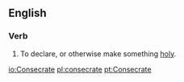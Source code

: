 ==English==

===Verb===
{{en-infl-reg-other-e|consecrat|e}}

# To declare, or otherwise make something [[holy]].

[[io:Consecrate]]
[[pl:consecrate]]
[[pt:Consecrate]]